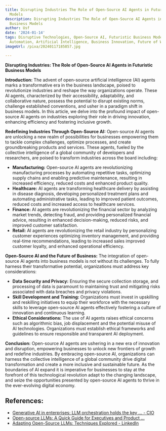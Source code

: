 ```yaml
---
title: Disrupting Industries The Role of Open-Source AI Agents in Futuristic Business
  Models
description: Disrupting Industries The Role of Open-Source AI Agents in Futuristic
  Business Models
author: Usf
date: '2024-01-14'
tags: Disruptive Technologies, Open-Source AI, Futuristic Business Models, Robotics,
  Automation, Artificial Intelligence, Business Innovation, Future of Work
imageUrl: /pixa/20240117185857.jpg

---
```

**Disrupting  Industries: The Role of Open-Source AI Agents in Futuristic Business Models**

**Introduction:**
The advent of open-source artificial intelligence (AI) agents marks a transformative era in  the business landscape, poised  to revolutionize  industries and reshape the way organizations operate. These AI agents, characterized by  their accessibility, adaptability, and collaborative nature, possess the potential to  disrupt  existing norms, challenge  established conventions, and usher in a paradigm shift in business models. In this  article, we delve into the profound  impact of open-source AI agents on industries exploring their role in driving innovation,  enhancing efficiency and fostering inclusive growth.

**Redefining Industries Through Open-Source AI:**
Open-source AI agents are unlocking a new realm of possibilities  for  businesses empowering them to tackle complex challenges, optimize processes, and create  groundbreaking products and services. These agents, fueled by the collective intelligence of a global community of developers and researchers, are poised to transform industries across the board including:

- **Manufacturing:** Open-source AI agents are revolutionizing manufacturing processes by automating repetitive  tasks, optimizing  supply chains and enabling predictive maintenance, resulting in increased efficiency, reduced costs  and enhanced product quality.
- **Healthcare:** AI agents are transforming healthcare delivery by assisting in disease diagnosis, developing  personalized treatment plans  and  automating administrative tasks, leading to  improved patient  outcomes, reduced costs and  increased access to healthcare services.
- **Finance:** AI  agents are revolutionizing the financial sector by analyzing market trends, detecting fraud,  and providing  personalized financial advice, resulting in enhanced decision-making,  reduced  risks, and improved customer satisfaction.
- **Retail:** AI agents are revolutionizing the retail industry by personalizing customer experiences  optimizing inventory management, and providing  real-time recommendations, leading to increased sales improved customer loyalty, and enhanced operational efficiency.

**Open-Source  AI and the Future of Business:**
The  integration of open-source AI agents into business models is not without its challenges. To fully harness their transformative potential, organizations must address key considerations:

- **Data Security and Privacy:** Ensuring the secure collection storage, and processing of data is  paramount to maintaining trust and mitigating risks associated with data breaches and  privacy violations.
- **Skill Development and Training:** Organizations must invest in upskilling and reskilling initiatives to equip their workforce with the necessary skills  to leverage open-source AI agents effectively fostering a culture of innovation and continuous learning.
- **Ethical Considerations:** The use  of AI agents raises ethical concerns  such as algorithmic bias, job displacement and the potential misuse of AI technologies. Organizations must establish ethical frameworks and guidelines to ensure  responsible and transparent AI deployment.

**Conclusion:**
Open-source AI agents are ushering in a new era of innovation and disruption, empowering businesses to unlock  new frontiers  of growth and redefine industries. By embracing open-source  AI, organizations can harness the collective intelligence of a  global community drive digital transformation and create  a more inclusive and sustainable future. As the boundaries of AI expand it is imperative for businesses to stay at the forefront of  this  technological revolution adapt to the changing landscape,  and seize the opportunities  presented by open-source AI agents  to thrive in the ever-evolving digital economy.

## References:
- [Generative AI in enterprises: LLM orchestration holds the key ... - CIO](https://www.cio.com/article/1251501/generative-ai-in-enterprises-llm-orchestration-holds-the-key-to-success.html)
- [Open-source LLMs: A Quick Guide for Executives and Product ...](https://www.linkedin.com/pulse/open-source-llms-quick-guide-executives-product-rajesh-kandaswamy)
- [Adapting Open-Source LLMs: Techniques Explored - LinkedIn](https://www.linkedin.com/pulse/adapting-open-source-llms-techniques-explored-artiquare-iszhe?trk=public_post)
